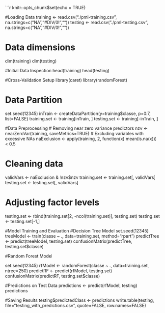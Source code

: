 

```{r setup, include=FALSE}
knitr::opts_chunk$set(echo = TRUE)

#Loading Data
training <- read.csv("./pml-training.csv", na.strings=c("NA","#DIV/0!",""))
testing <- read.csv("./pml-testing.csv", na.strings=c("NA","#DIV/0!",""))

# Data dimensions
dim(training)
dim(testing)

#Initial Data Inspection
head(training)
head(testing)

#Cross-Validation Setup
library(caret)
library(randomForest)

# Data Partition
set.seed(12345)
inTrain <- createDataPartition(y=training$classe, p=0.7, list=FALSE)
training.set <- training[inTrain, ]
testing.set <- training[-inTrain, ]

#Data Preprocessing
# Removing near zero variance predictors
nzv <- nearZeroVar(training, saveMetrics=TRUE)
# Excluding variables with excessive NAs
naExclusion <- apply(training, 2, function(x) mean(is.na(x))) < 0.5

# Cleaning data
validVars <- naExclusion & !nzv$nzv
training.set <- training.set[, validVars]
testing.set <- testing.set[, validVars]

# Adjusting factor levels
testing.set <- rbind(training.set[2, -ncol(training.set)], testing.set)
testing.set <- testing.set[-1,]


#Model Training and Evaluation
#Decision Tree Model
set.seed(12345)
treeModel <- train(classe ~ ., data=training.set, method="rpart")
predictTree <- predict(treeModel, testing.set)
confusionMatrix(predictTree, testing.set$classe)

#Random Forest Model

set.seed(12345)
rfModel <- randomForest(classe ~ ., data=training.set, ntree=250)
predictRF <- predict(rfModel, testing.set)
confusionMatrix(predictRF, testing.set$classe)

#Predictions on Test Data
predictions <- predict(rfModel, testing)
predictions

#Saving Results
testing$predictedClass <- predictions
write.table(testing, file="testing_with_predictions.csv", quote=FALSE, row.names=FALSE)

